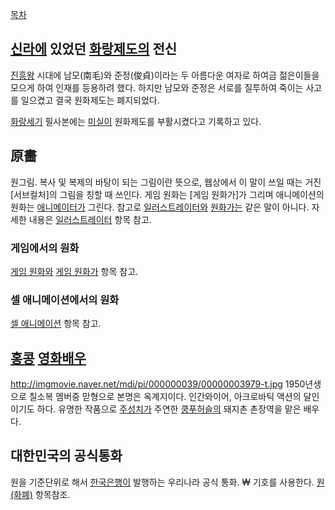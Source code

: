[[목차]]

== [[신라]]에 있었던 [[화랑]]제도의 전신 ==
[[진흥왕]] 시대에 남모(南毛)와 준정(俊貞)이라는 두 아름다운 여자로 하여금 젊은이들을 모으게 하여 인재를 등용하려 했다. 하지만 남모와 준정은 서로를 질투하여 죽이는 사고를 일으켰고 결국 원화제도는 폐지되었다.

[[화랑세기]] 필사본에는 [[미실]]이 원화제도를 부활시켰다고 기록하고 있다.

== 原畵 ==
원그림. 복사 및 복제의 바탕이 되는 그림이란 뜻으로, 웹상에서 이 말이 쓰일 때는 거진 [서브컬처]의 그림을 칭할 때 쓰인다. 게임 원화는 [게임 원화가]가 그리며 애니메이션의 원화는 [[애니메이터]]가 그린다. 참고로 [[일러스트레이터]]와 [[원화가]]는 같은 말이 아니다. 자세한 내용은 [[일러스트레이터]] 항목 참고.

=== 게임에서의 원화 ===
[[게임 원화]]와 [[게임 원화가]] 항목 참고.

=== 셀 애니메이션에서의 원화 ===
[[셀 애니메이션]] 항목 참고.
== [[홍콩]] [[영화]]배우 ==
http://imgmovie.naver.net/mdi/pi/000000039/00000003979-t.jpg
1950년생으로 칠소복 멤버중 맏형으로 본명은 옥계지이다. 인간와이어, 아크로바틱 액션의 달인이기도 하다. 유명한 작품으로 [[주성치]]가 주연한 [[쿵푸]]허슬의 돼지촌 촌장역을 맡은 배우다.
== 대한민국의 공식통화 ==
원을 기준단위로 해서 [[한국은행]]이 발행하는 우리나라 공식 통화. ₩ 기호를 사용한다. [[원(화폐)]] 항목참조.
